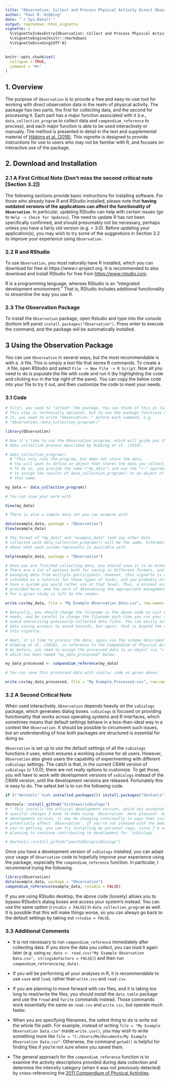 ```yaml
---
title: "Observation: Collect and Process Physical Activity Direct Observation Data"
author: "Paul R. Hibbing"
date: "`r Sys.Date()`"
output: rmarkdown::html_vignette
vignette: >
  %\VignetteIndexEntry{Observation: Collect and Process Physical Activity Direct Observation Data}
  %\VignetteEngine{knitr::rmarkdown}
  %\VignetteEncoding{UTF-8}
---
```


```r
knitr::opts_chunk$set(
  collapse = TRUE,
  comment = "#>"
)
```

## 1. Overview

The purpose of `Observation` is to provide a free and easy-to-use tool for working with direct observation data in the realm of physical activity. The package has two parts, the first for collecting data, and the second for processing it. Each part has a major function associated with it (i.e., `data_collection_program` to collect data and `compendium_reference` to process), and each major function is able to be used interactively or manually. The method is presented in detail in the text and supplemental material of [Hibbing et al. (2018)](https://pubmed.ncbi.nlm.nih.gov/29135657/). This vignette is designed to provide instructions for use to users who may not be familiar with R, and focuses on interactive use of the package.

## 2. Download and Installation

### 2.1 A First Critical Note (Don't miss the second critical note [Section 3.2])

The following sections provide basic instructions for installing software. For those who already have R and RStudio installed, please note that **having outdated versions of the applications can affect the functionality of `Observation`**. In particular, updating RStudio can help with certain issues (go to `Help -> Check for Updates`). The need to update R has not been specifically confirmed, and should presumably not be necessary, perhaps unless you have a fairly old version (e.g. < 3.0). Before updating your application(s), you may wish to try some of the suggestions in Section 3.2 to improve your experience using `Observation`.

### 2.2 R and RStudio

To use `Observation`, you must naturally have R installed, which you can download for free at https://www.r-project.org. It is recommended to also download and install RStudio for free from [https://www.rstudio.com](https://www.rstudio.com/products/rstudio/download/).

R is a programming language, whereas RStudio is an "integrated development environment." That is, RStudio includes additional functionality to streamline the way you use R.

### 2.3 The Observation Package

To install the `Observation` package, open Rstudio and type into the console (bottom left pane) `install.packages("Observation")`. Press enter to execute the command, and the package will be automatically installed.

## 3 Using the Observation Package

You can use `Observation` in several ways, but the most recommendable is with a `.R` file. This is simply a text file that stores R commands. To create a `.R` file, open RStudio and select `File -> New File -> R Script`. Now all you need to do is populate the file with code and run it (by highlighting the code and clicking `Run` in the top right of the pane). You can copy the below code into your file to try it out, and then customize the code to meet your needs.

### 3.1 Code

```r

# First, you need to "attach" the package. You can think of this as loading it. 
# This step is technically optional, but to use the package functions without
# it, you need to write "Observation::" before each command, e.g.
# "Observation::data_collection_program()"

library(Observation)

# Now it's time to run the Observation program, which will guide you through the
# data collection process described by Hibbing et al. (2018).

# data_collection_program()
  # ^This only runs the program, but does not store the data.
  # You will want to define an object that stores the data you collect.
  # To do so, you provide the name ("my_data") and use the "<-" operator
  # to assign the results of data_collection_program() to an object of
  # that name.

my_data <- data_collection_program()

# You can view your work with

View(my_data)

# There is also a sample data set you can examine with

data(example_data, package = "Observation")
View(example_data)

# The format of "my_data" and "example_data" (and any other data
# collected with data_collection_program()) will be the same. Information
# about what each column represents is available with

help(example_data, package = "Observation")

# Once you are finished collecting data, you should save it to an external file.
# There are a lot of options both for saving in different formats, and for
# managing data from multiple participants. However, this vignette is not
# intended as a tutorial for those types of tasks, and you probably already
# have a system you would rather use at that level. Thus, a minimal example is
# provided here, and the work of determining the appropriate management scheme
# for a given study is left to the reader.

write.csv(my_data, file = "My Example Observation Data.csv", row.names = FALSE)

# Naturally, you should change the filename in the above code to suit your
# needs, and be careful to change the filename each time you run your code, to
# avoid overwriting previously-collected data files. You can easily automate the
# data saving process to avoid hazards, but again, that is beyond the scope of
# this vignette.

# Next, it is time to process the data, again via the scheme described by
# Hibbing et al. (2018), in reference to the Compendium of Physical Activities.
# As before, you need to assign the processed data to an object via "<-",
# which has been named "my_data_processed" below.

my_data_processed <- compendium_reference(my_data)

# You can save this processed data with similar code as given above.

write.csv(my_data_processed, file = "My Example_Processed.csv", row.names = FALSE)

```

### 3.2 A Second Critical Note

When used interactively, `Observation` depends heavily on the `svDialogs` package, which generates dialog boxes. `svDialogs` is focused on providing functionality that works across operating systems and R interfaces, which sometimes means that default settings behave in a less-than-ideal way in a context like `Observation`. It should be possible to circumvent such issues, but an understanding of how both packages are structured is essential for doing so.

`Observation` is set up to use the default settings of all the `svDialogs` functions it uses, which ensures a working outcome for all users. However, `Observation` also gives users the capability of experimenting with different `svDialogs` settings. The catch is that, in the current CRAN version of `svDialogs` (v 1.0.0), there are not really options to customize. To get those, you will have to work with development versions of `svDialogs` instead of the CRAN version, until the development versions are released. Fortunately this is easy to do. The safest bet is to run the following code.

```r

if (!"devtools" %in% installed.packages()) install.packages("devtools")

devtools::install_github("SciViews/svDialogs")
# ^ This installs the official development version, which has accepted some
# specific changes I made to make using `Observation` more pleasant. As a
# development version, it may be changing continually in ways that could
# potentially affect `Observation`. If you're not pleased with the behavior
# you're getting, you can try installing my personal copy, since I'm not
# planning to continue contributing to development for `svDialogs`.

# devtools::install_github("paulhibbing/svDialogs")

```

Once you have a development version of `svDialogs` installed, you can adapt your usage of `Observation` code to hopefully improve your experience using the package, especially the `compendium_reference` function. In particular, I recommend trying the following.

```r

library(Observation)
data(example_data, package = "Observation")
compendium_reference(example_data, rstudio = FALSE)

```

If you are using RStudio desktop, the above code (loosely) allows you to bypass RStudio's dialog boxes and access your system's instead. You can use the same option (`rstudio = FALSE`) in `data_collection_program` as well. It is possible that this will make things worse, so you can always go back to the default settings by taking out `rstudio = FALSE`.

### 3.3 Additional Comments

* It is not necessary to run `compendium_reference` immediately after collecting data. If you store the data you collect, you can load it again later (e.g. using `my_data <- read.csv("My Example Observation Data.csv", stringsAsFactors = FALSE)`) and then run `compendium_reference(my_data)`.

* If you will be performing all your analyses in R, it is recommendable to use `save` and `load`, rather than `write.csv` and `read.csv`.

* If you are planning to move forward with csv files, and it is taking too long to read/write the files, you should install the `data.table` package and use the `fread` and `fwrite` commands instead. Those commands work essentially the same as `read.csv` and `write.csv`, but operate much faster.

* When you are specifying filenames, the safest thing to do is write out the whole file path. For example, instead of writing `file = "My Example Observation Data.csv"` inside `write.csv()`, you may wish to write something more like `file = "C:/Users/Me/Documents/My Example Observation Data.csv"`. Otherwise, the command `getwd()` is helpful for finding files if you're not sure where you saved them.

* The general approach for the `compendium_reference` function is to examine the activity descriptions provided during data collection and determine the intensity category (when it was not previously detected) by cross-referencing the [2011 Compendium of Physical Activities](https://sites.google.com/site/compendiumofphysicalactivities/home).
